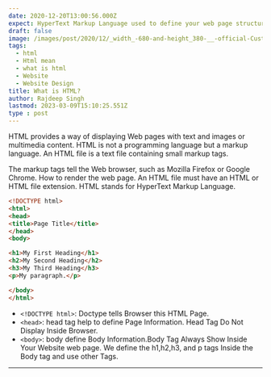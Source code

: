 ```yaml
---
date: 2020-12-20T13:00:56.000Z
expect: HyperText Markup Language used to define your web page structure inside your web browser.
draft: false
image: /images/post/2020/12/_width_-680-and-height_380-__-official-Custom-Blog-Image-Size-.png
tags:
  - html
  - Html mean
  - what is html
  - Website
  - Website Design
title: What is HTML?
author: Rajdeep Singh
lastmod: 2023-03-09T15:10:25.551Z
type : post
---
```


HTML provides a way of displaying Web pages with text and images or multimedia
content. HTML is not a programming language but a markup language. An HTML file
is a text file containing small markup tags.

The markup tags tell the Web browser, such as Mozilla Firefox or Google Chrome.
How to render the web page. An HTML file must have an HTML or HTML file
extension. HTML stands for HyperText Markup Language.

```html
<!DOCTYPE html>
<html>
<head>
<title>Page Title</title>
</head>
<body>

<h1>My First Heading</h1>
<h2>My Second Heading</h2>
<h3>My Third Heading</h3>
<p>My paragraph.</p>

</body>
</html>
```

- `<!DOCTYPE html>`: Doctype tells Browser this HTML Page.
- `<head>`: head tag help to define Page Information. Head Tag Do Not Display
  Inside Browser.
- `<body>`: body define Body Information.Body Tag Always Show Inside Your
  Website web page. We define the h1,h2,h3, and p tags Inside the Body tag and
  use other Tags.

---
